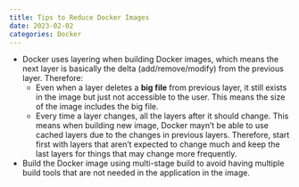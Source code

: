 ```yaml
---
title: Tips to Reduce Docker Images
date: 2023-02-02
categories: Docker
---
```

- Docker uses layering when building Docker images, which means the next
layer is basically the delta (add/remove/modify) from the previous layer.
Therefore:
    - Even when a layer deletes a **big file** from previous layer, it still
      exists in the image but just not accessible to the user. This means the
      size of the image includes the big file.
    - Every time a layer changes, all the layers after it should change. This
      means when building new image, Docker mayn't be able to use cached layers
      due to the changes in previous layers. Therefore, start first with layers
      that aren't expected to change much and keep the last layers for things
      that may change more frequently.
- Build the Docker image using multi-stage build to avoid having multiple build
  tools that are not needed in the application in the image.
